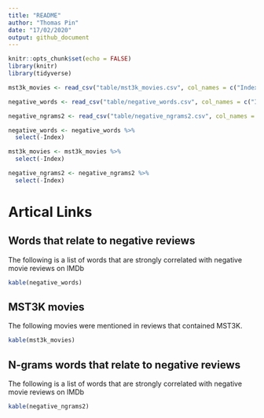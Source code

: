 ```yaml
---
title: "README"
author: "Thomas Pin"
date: "17/02/2020"
output: github_document
---
```


```r
knitr::opts_chunk$set(echo = FALSE)
library(knitr)
library(tidyverse)
```

```r

mst3k_movies <- read_csv("table/mst3k_movies.csv", col_names = c("Index", "Movie", "Year", "IMDb Rating"), skip = 1)

negative_words <- read_csv("table/negative_words.csv", col_names = c("Index", "Word", "Weight"), skip = 1)

negative_ngrams2 <- read_csv("table/negative_ngrams2.csv", col_names = c("Index", "Word", "Weight"), skip = 1)

negative_words <- negative_words %>% 
  select(-Index)

mst3k_movies <- mst3k_movies %>% 
  select(-Index)

negative_ngrams2 <- negative_ngrams2 %>% 
  select(-Index)

```

# Artical Links 


## Words that relate to negative reviews 

The following is a list of words that are strongly correlated with negative movie reviews on IMDb 

```r
kable(negative_words)
```

## MST3K movies 

The following movies were mentioned in reviews that contained MST3K. 

```r
kable(mst3k_movies)
```

## N-grams words that relate to negative reviews

The following is a list of words that are strongly correlated with negative movie reviews on IMDb

```r
kable(negative_ngrams2)
```
